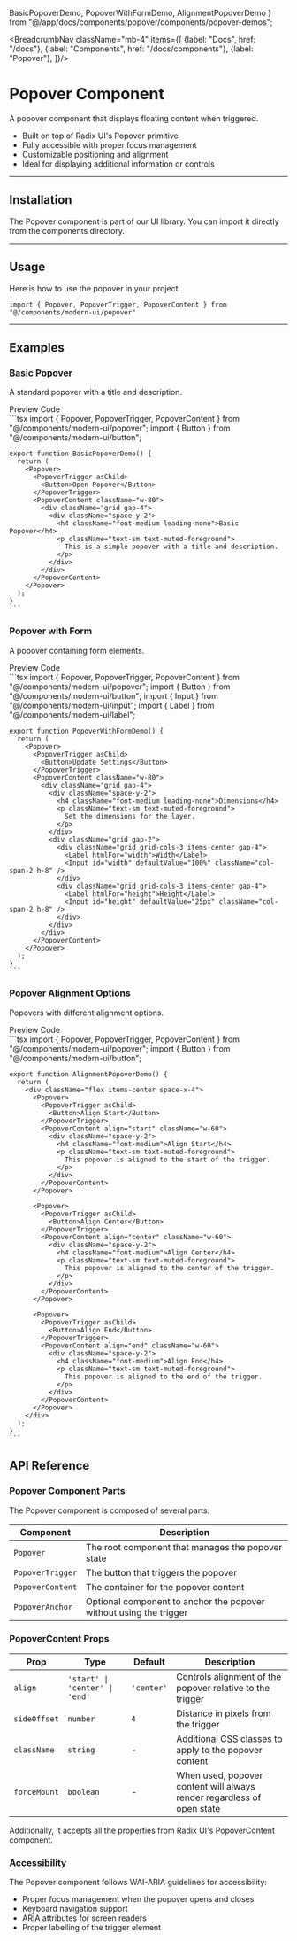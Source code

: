   BasicPopoverDemo,
  PopoverWithFormDemo,
  AlignmentPopoverDemo
} from "@/app/docs/components/popover/components/popover-demos";

<BreadcrumbNav className="mb-4" items={[
  {label: "Docs", href: "/docs"},
  {label: "Components", href: "/docs/components"},
  {label: "Popover"},
]}/>

<PreviewPopover/>

# Popover Component

A popover component that displays floating content when triggered.

- Built on top of Radix UI's Popover primitive
- Fully accessible with proper focus management
- Customizable positioning and alignment
- Ideal for displaying additional information or controls

---

## Installation

The Popover component is part of our UI library. You can import it directly from the components directory.

<PopoverInstallation/>

---

## Usage

Here is how to use the popover in your project.

```tsx
import { Popover, PopoverTrigger, PopoverContent } from "@/components/modern-ui/popover"
```

---

## Examples

### Basic Popover

A standard popover with a title and description.

<Tabs defaultValue="preview">
  <TabsList>
    <TabsTrigger value="preview">Preview</TabsTrigger>
    <TabsTrigger value="code">Code</TabsTrigger>
  </TabsList>
  <TabsContent value="preview" className="p-6 border rounded-md mt-2 relative min-h-[250px]">
    <div className="absolute inset-0 bg-[radial-gradient(#80808080_1px,transparent_1px)] [background-size:16px_16px] opacity-50"></div>
    <div className="flex justify-center items-center h-full z-10 relative">
      <BasicPopoverDemo />
    </div>
  </TabsContent>
  <TabsContent value="code">
    ```tsx
    import { Popover, PopoverTrigger, PopoverContent } from "@/components/modern-ui/popover";
    import { Button } from "@/components/modern-ui/button";

    export function BasicPopoverDemo() {
      return (
        <Popover>
          <PopoverTrigger asChild>
            <Button>Open Popover</Button>
          </PopoverTrigger>
          <PopoverContent className="w-80">
            <div className="grid gap-4">
              <div className="space-y-2">
                <h4 className="font-medium leading-none">Basic Popover</h4>
                <p className="text-sm text-muted-foreground">
                  This is a simple popover with a title and description.
                </p>
              </div>
            </div>
          </PopoverContent>
        </Popover>
      );
    }
    ```
  </TabsContent>
</Tabs>

### Popover with Form

A popover containing form elements.

<Tabs defaultValue="preview">
  <TabsList>
    <TabsTrigger value="preview">Preview</TabsTrigger>
    <TabsTrigger value="code">Code</TabsTrigger>
  </TabsList>
  <TabsContent value="preview" className="p-6 border rounded-md mt-2 relative min-h-[250px]">
    <div className="absolute inset-0 bg-[radial-gradient(#80808080_1px,transparent_1px)] [background-size:16px_16px] opacity-50"></div>
    <div className="flex justify-center items-center h-full z-10 relative">
      <PopoverWithFormDemo />
    </div>
  </TabsContent>
  <TabsContent value="code">
    ```tsx
    import { Popover, PopoverTrigger, PopoverContent } from "@/components/modern-ui/popover";
    import { Button } from "@/components/modern-ui/button";
    import { Input } from "@/components/modern-ui/input";
    import { Label } from "@/components/modern-ui/label";

    export function PopoverWithFormDemo() {
      return (
        <Popover>
          <PopoverTrigger asChild>
            <Button>Update Settings</Button>
          </PopoverTrigger>
          <PopoverContent className="w-80">
            <div className="grid gap-4">
              <div className="space-y-2">
                <h4 className="font-medium leading-none">Dimensions</h4>
                <p className="text-sm text-muted-foreground">
                  Set the dimensions for the layer.
                </p>
              </div>
              <div className="grid gap-2">
                <div className="grid grid-cols-3 items-center gap-4">
                  <Label htmlFor="width">Width</Label>
                  <Input id="width" defaultValue="100%" className="col-span-2 h-8" />
                </div>
                <div className="grid grid-cols-3 items-center gap-4">
                  <Label htmlFor="height">Height</Label>
                  <Input id="height" defaultValue="25px" className="col-span-2 h-8" />
                </div>
              </div>
            </div>
          </PopoverContent>
        </Popover>
      );
    }
    ```
  </TabsContent>
</Tabs>

### Popover Alignment Options

Popovers with different alignment options.

<Tabs defaultValue="preview">
  <TabsList>
    <TabsTrigger value="preview">Preview</TabsTrigger>
    <TabsTrigger value="code">Code</TabsTrigger>
  </TabsList>
  <TabsContent value="preview" className="p-6 border rounded-md mt-2 relative min-h-[250px]">
    <div className="absolute inset-0 bg-[radial-gradient(#80808080_1px,transparent_1px)] [background-size:16px_16px] opacity-50"></div>
    <div className="flex justify-center items-center h-full z-10 relative">
      <AlignmentPopoverDemo />
    </div>
  </TabsContent>
  <TabsContent value="code">
    ```tsx
    import { Popover, PopoverTrigger, PopoverContent } from "@/components/modern-ui/popover";
    import { Button } from "@/components/modern-ui/button";

    export function AlignmentPopoverDemo() {
      return (
        <div className="flex items-center space-x-4">
          <Popover>
            <PopoverTrigger asChild>
              <Button>Align Start</Button>
            </PopoverTrigger>
            <PopoverContent align="start" className="w-60">
              <div className="space-y-2">
                <h4 className="font-medium">Align Start</h4>
                <p className="text-sm text-muted-foreground">
                  This popover is aligned to the start of the trigger.
                </p>
              </div>
            </PopoverContent>
          </Popover>
          
          <Popover>
            <PopoverTrigger asChild>
              <Button>Align Center</Button>
            </PopoverTrigger>
            <PopoverContent align="center" className="w-60">
              <div className="space-y-2">
                <h4 className="font-medium">Align Center</h4>
                <p className="text-sm text-muted-foreground">
                  This popover is aligned to the center of the trigger.
                </p>
              </div>
            </PopoverContent>
          </Popover>
          
          <Popover>
            <PopoverTrigger asChild>
              <Button>Align End</Button>
            </PopoverTrigger>
            <PopoverContent align="end" className="w-60">
              <div className="space-y-2">
                <h4 className="font-medium">Align End</h4>
                <p className="text-sm text-muted-foreground">
                  This popover is aligned to the end of the trigger.
                </p>
              </div>
            </PopoverContent>
          </Popover>
        </div>
      );
    }
    ```
  </TabsContent>
</Tabs>

## API Reference

### Popover Component Parts

The Popover component is composed of several parts:

| Component | Description |
|-----------|-------------|
| `Popover` | The root component that manages the popover state |
| `PopoverTrigger` | The button that triggers the popover |
| `PopoverContent` | The container for the popover content |
| `PopoverAnchor` | Optional component to anchor the popover without using the trigger |

### PopoverContent Props

| Prop | Type | Default | Description |
|------|------|---------|-------------|
| `align` | `'start' \| 'center' \| 'end'` | `'center'` | Controls alignment of the popover relative to the trigger |
| `sideOffset` | `number` | `4` | Distance in pixels from the trigger |
| `className` | `string` | - | Additional CSS classes to apply to the popover content |
| `forceMount` | `boolean` | - | When used, popover content will always render regardless of open state |

Additionally, it accepts all the properties from Radix UI's PopoverContent component.

### Accessibility

The Popover component follows WAI-ARIA guidelines for accessibility:

- Proper focus management when the popover opens and closes
- Keyboard navigation support
- ARIA attributes for screen readers
- Proper labelling of the trigger element 